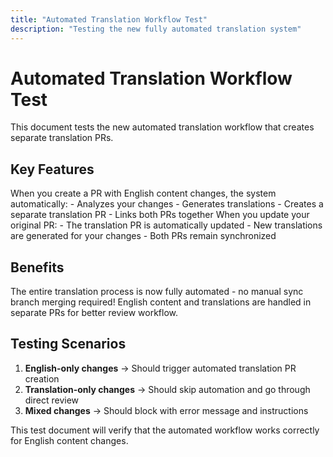 ```yaml
---
title: "Automated Translation Workflow Test"
description: "Testing the new fully automated translation system"
---
```


# Automated Translation Workflow Test

This document tests the new automated translation workflow that creates separate translation PRs.

## Key Features

<AccordionGroup>
  <Accordion title="Automatic PR Creation">
    When you create a PR with English content changes, the system automatically:
    - Analyzes your changes
    - Generates translations
    - Creates a separate translation PR
    - Links both PRs together
  </Accordion>
  
  <Accordion title="PR Updates">
    When you update your original PR:
    - The translation PR is automatically updated
    - New translations are generated for your changes
    - Both PRs remain synchronized
  </Accordion>
</AccordionGroup>

## Benefits

<Card title="No More Manual Work" icon="magic-wand">
  The entire translation process is now fully automated - no manual sync branch merging required!
</Card>

<Card title="Clear Separation" icon="split">
  English content and translations are handled in separate PRs for better review workflow.
</Card>

## Testing Scenarios

1. **English-only changes** → Should trigger automated translation PR creation
2. **Translation-only changes** → Should skip automation and go through direct review
3. **Mixed changes** → Should block with error message and instructions

This test document will verify that the automated workflow works correctly for English content changes.
